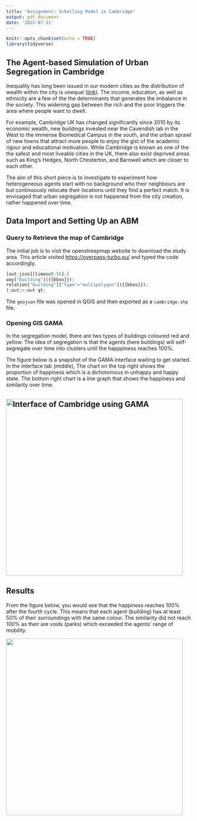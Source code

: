 ```yaml
---
title: "Assignment: Schelling Model in Cambridge"
output: pdf_document
date: '2022-07-11'
---
```


```r
knitr::opts_chunk$set(echo = TRUE)
library(tidyverse)
```

## The Agent-based Simulation of Urban Segregation in Cambridge

Inequality has long been issued in our modern cities as the distribution of wealth within the city is unequal ([link](https://urban.jrc.ec.europa.eu/thefutureofcities/social-segregation#the-chapter)). The income, education, as well as ethnicity are a few of the the determinants that generates the imbalance in the society. This widening gap between the rich and the poor triggers the area where people want to dwell.

For example, Cambridge UK has changed significantly since 2010 by its economic wealth, new buildings invested near the Cavendish lab in the West to the immense Biomedical Campus in the south, and the urban sprawl of new towns that attract more people to enjoy the gist of the academic rigour and educational motivation. While Cambridge is known as one of the the safest and most liveable cities in the UK, there also exist deprived areas such as King's Hedges, North Chesterton, and Barnwell which are closer to each other.

The aim of this short piece is to investigate to experiment how heterogeneous agents start with no background who their neighbours are but continuously relocate their locations until they find a perfect match. It is envisaged that urban segregation is not happened from the city creation, rather happened over time.

## Data Import and Setting Up an ABM

### Query to Retrieve the map of Cambridge

The initial job is to visit the openstreepmap website to download the study area. This article visited <https://overpass-turbo.eu/> and typed the code accordingly.

``` javascript
[out:json][timeout:50];(
way["building"]({{bbox}});
relation["building"]["type"="multipolygon"]({{bbox}});
);out;>;out qt;
```

The `geojson` file was opened in QGIS and then exported as a `cambridge.shp` file.

### Opening GIS GAMA

In the segregation model, there are two types of buildings coloured red and yellow. The idea of segregation is that the agents (here buildings) will self-segregate over time into clusters until the happpiness reaches 100%.

The figure below is a snapshot of the GAMA interface waiting to get started. In the interface tab (middle), The chart on the top right shows the proportion of happiness which is a dichotomous in unhappy and happy state. The bottom right chart is a line graph that shows the happiness and similarity over time.

## ![Interface of Cambridge using GAMA](snapshots/screenshot.png){width="480"}

## Results

From the figure below, you would see that the happiness reaches 100% after the fourth cycle. This means that each agent (building) has at least 50% of their surroundings with the same colour. The similarity did not reach 100% as their are voids (parks) which exceeded the agents' range of mobility.

![](images/paste-B845B7AA.png){width="480"}
